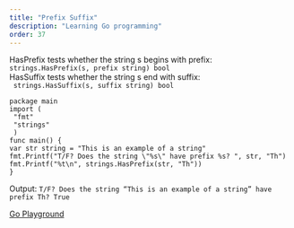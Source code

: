 ```yaml
---
title: "Prefix Suffix"
description: "Learning Go programming"
order: 37
---
```





HasPrefix tests whether the string s begins with prefix:<br>
      ```strings.HasPrefix(s, prefix string) bool``` <br>
HasSuffix tests whether the string s end with suffix:<br>
     ``` strings.HasSuffix(s, suffix string) bool```
```
package main
import ( 
 "fmt"
 "strings"   
 )
func main() {
var str string = "This is an example of a string"
fmt.Printf("T/F? Does the string \"%s\" have prefix %s? ", str, "Th") 
fmt.Printf("%t\n", strings.HasPrefix(str, "Th"))
}
```

Output: ```T/F? Does the string “This is an example of a string” have prefix Th? True```



[Go Playground](https://play.golang.org/p/ZQW-WzSkzLS)
